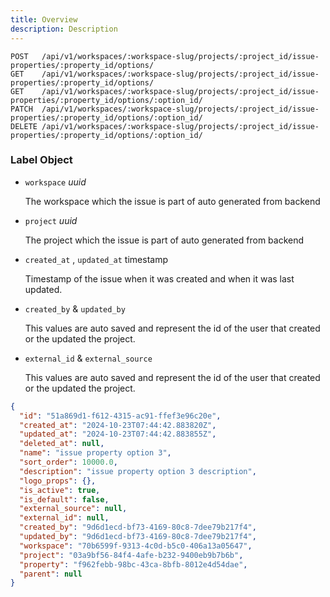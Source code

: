 ```yaml
---
title: Overview
description: Description
---
```


```http
POST   /api/v1/workspaces/:workspace-slug/projects/:project_id/issue-properties/:property_id/options/
GET    /api/v1/workspaces/:workspace-slug/projects/:project_id/issue-properties/:property_id/options/
GET    /api/v1/workspaces/:workspace-slug/projects/:project_id/issue-properties/:property_id/options/:option_id/
PATCH  /api/v1/workspaces/:workspace-slug/projects/:project_id/issue-properties/:property_id/options/:option_id/
DELETE /api/v1/workspaces/:workspace-slug/projects/:project_id/issue-properties/:property_id/options/:option_id/
```

### Label Object

- `workspace` _uuid_

  The workspace which the issue is part of auto generated from backend

- `project` _uuid_

  The project which the issue is part of auto generated from backend

- `created_at` , `updated_at` timestamp

  Timestamp of the issue when it was created and when it was last updated.

- `created_by` & `updated_by`

  This values are auto saved and represent the id of the user that created or the updated the project.

- `external_id` & `external_source`

  This values are auto saved and represent the id of the user that created or the updated the project.

<ResponseExample>

```json JSON
{
  "id": "51a869d1-f612-4315-ac91-ffef3e96c20e",
  "created_at": "2024-10-23T07:44:42.883820Z",
  "updated_at": "2024-10-23T07:44:42.883855Z",
  "deleted_at": null,
  "name": "issue property option 3",
  "sort_order": 10000.0,
  "description": "issue property option 3 description",
  "logo_props": {},
  "is_active": true,
  "is_default": false,
  "external_source": null,
  "external_id": null,
  "created_by": "9d6d1ecd-bf73-4169-80c8-7dee79b217f4",
  "updated_by": "9d6d1ecd-bf73-4169-80c8-7dee79b217f4",
  "workspace": "70b6599f-9313-4c0d-b5c0-406a13a05647",
  "project": "03a9bf56-84f4-4afe-b232-9400eb9b7b6b",
  "property": "f962febb-98bc-43ca-8bfb-8012e4d54dae",
  "parent": null
}
```

</ResponseExample>
